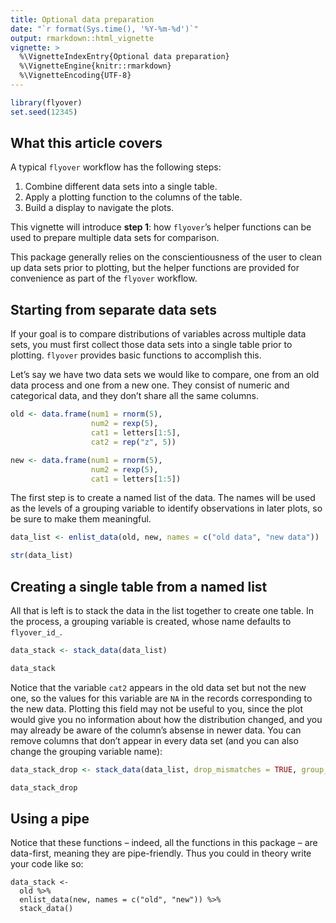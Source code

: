 ```yaml
---
title: Optional data preparation
date: "`r format(Sys.time(), '%Y-%m-%d')`"
output: rmarkdown::html_vignette
vignette: >
  %\VignetteIndexEntry{Optional data preparation}
  %\VignetteEngine{knitr::rmarkdown}
  %\VignetteEncoding{UTF-8}
---
```


```r
library(flyover)
set.seed(12345)
```

## What this article covers

A typical `flyover` workflow has the following steps:

1. Combine different data sets into a single table.
2. Apply a plotting function to the columns of the table.
3. Build a display to navigate the plots.

This vignette will introduce **step 1**: how `flyover`'s helper functions can be used to prepare multiple data sets for comparison.

This package generally relies on the conscientiousness of the user to clean up data sets prior to plotting, but the helper functions are provided for convenience as part of the `flyover` workflow.


## Starting from separate data sets

If your goal is to compare distributions of variables across multiple data sets, you must first collect those data sets into a single table prior to plotting.  `flyover` provides basic functions to accomplish this.

Let's say we have two data sets we would like to compare, one from an old data process and one from a new one.  They consist of numeric and categorical data, and they don't share all the same columns.

```r
old <- data.frame(num1 = rnorm(5),
                  num2 = rexp(5),
                  cat1 = letters[1:5],
                  cat2 = rep("z", 5))

new <- data.frame(num1 = rnorm(5),
                  num2 = rexp(5),
                  cat1 = letters[1:5])
```

The first step is to create a named list of the data.  The names will be used as the levels of a grouping variable to identify observations in later plots, so be sure to make them meaningful.

```r
data_list <- enlist_data(old, new, names = c("old data", "new data"))

str(data_list)
```


## Creating a single table from a named list

All that is left is to stack the data in the list together to create one table.  In the process, a grouping variable is created, whose name defaults to `flyover_id_`.

```r
data_stack <- stack_data(data_list)

data_stack
```

Notice that the variable `cat2` appears in the old data set but not the new one, so the values for this variable are `NA` in the records corresponding to the new data.  Plotting this field may not be useful to you, since the plot would give you no information about how the distribution changed, and you may already be aware of the column's absense in newer data.  You can remove columns that don't appear in every data set (and you can also change the grouping variable name):

```r
data_stack_drop <- stack_data(data_list, drop_mismatches = TRUE, group_var = "grp")

data_stack_drop
```


## Using a pipe

Notice that these functions -- indeed, all the functions in this package -- are data-first, meaning they are pipe-friendly.  Thus you could in theory write your code like so:

```
data_stack <-
  old %>%
  enlist_data(new, names = c("old", "new")) %>%
  stack_data()
```